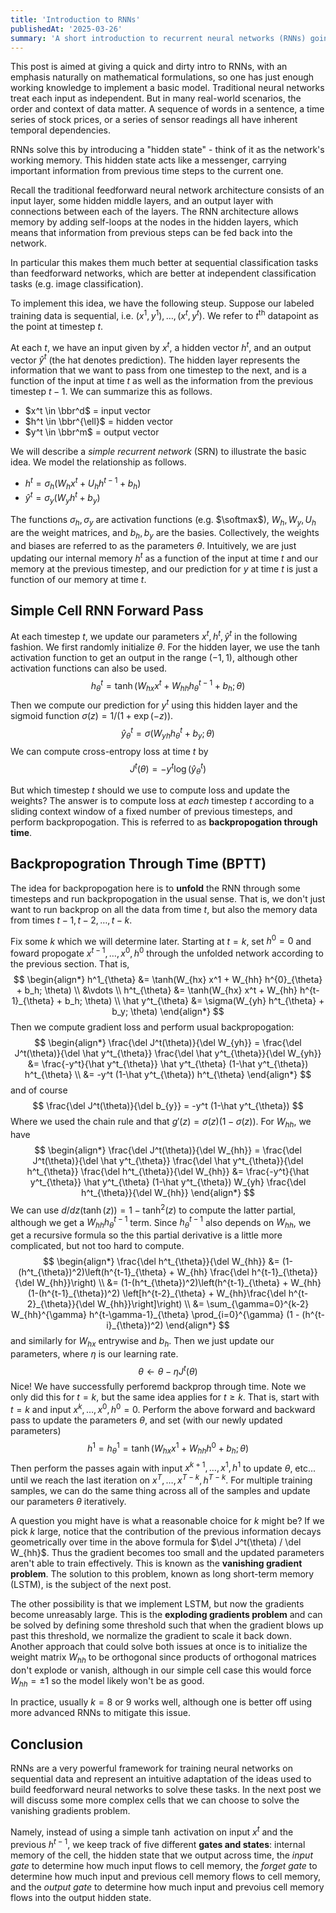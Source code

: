 ```yaml
---
title: 'Introduction to RNNs'
publishedAt: '2025-03-26'
summary: 'A short introduction to recurrent neural networks (RNNs) going over intuition, backprop, implementation, and problems like vanishing/exploding gradient.'
---
```


This post is aimed at giving a quick and dirty intro to RNNs, with an emphasis naturally on mathematical formulations, so one has just enough working knowledge to implement a basic model. Traditional neural networks treat each input as independent. But in many real-world scenarios, the order and context of data matter. A sequence of words in a sentence, a time series of stock prices, or a series of sensor readings all have inherent temporal dependencies.

RNNs solve this by introducing a "hidden state" - think of it as the network's working memory. This hidden state acts like a messenger, carrying important information from previous time steps to the current one. 

Recall the traditional feedforward neural network architecture consists of an input layer, some hidden middle layers, and an output layer with connections between each of the layers. The RNN architecture allows memory by adding self-loops at the nodes in the hidden layers, which means that information from previous steps can be fed back into the network.

In particular this makes them much better at sequential classification tasks than feedforward networks, which are better at independent classification tasks (e.g. image classification).

To implement this idea, we have the following steup. Suppose our labeled training data is sequential, i.e. $(x^1, y^1), \ldots, (x^t, y^t)$. We refer to $t^{\text{th}}$ datapoint as the point at timestep $t$.

At each $t$, we have an input given by $x^t$, a hidden vector $h^t$, and an output vector $\hat y^t$ (the hat denotes prediction). The hidden layer represents the information that we want to pass from one timestep to the next, and is a function of the input at time $t$ as well as the information from the previous timestep $t-1$. We can summarize this as follows.

- $x^t \in \bbr^d$ = input vector
- $h^t \in \bbr^{\ell}$ = hidden vector
- $y^t \in \bbr^m$ = output vector 

We will describe a *simple recurrent network* (SRN) to illustrate the basic idea. We model the relationship as follows.

- $h^t = \sigma_h(W_h x^t + U_h h^{t-1} + b_h)$
- $\hat y^t = \sigma_y(W_y h^t + b_y)$

The functions $\sigma_h, \sigma_y$ are activation functions (e.g. $\softmax$), $W_h, W_y, U_h$ are the weight matrices, and $b_h, b_y$ are the basies. Collectively, the weights and biases are referred to as the parameters $\theta$. Intuitively, we are just updating our internal memory $h^t$ as a function of the input at time $t$ and our memory at the previous timestep, and our prediction for $y$ at time $t$ is just a function of our memory at time $t$.

## Simple Cell RNN Forward Pass

At each timestep $t$, we update our parameters $x^t,h^t,\hat y^t$ in the following fashion. We first randomly initialize $\theta$. For the hidden layer, we use the $\tanh$ activation function to get an output in the range $(-1,1)$, although other activation functions can also be used.
$$
h^t_{\theta} = \tanh(W_{hx} x^t + W_{hh} h^{t-1}_{\theta} + b_h; \theta)
$$
Then we compute our prediction for $y^t$ using this hidden layer and the sigmoid function $\sigma(z) = 1/(1+\exp(-z))$.
$$
\hat y^t_{\theta} = \sigma(W_{yh} h^t_{\theta} + b_y; \theta)
$$
We can compute cross-entropy loss at time $t$ by
$$
J^t(\theta) = - y^t \log(\hat y^t_{\theta})
$$

But which timestep $t$ should we use to compute loss and update the weights? The answer is to compute loss at *each* timestep $t$ according to a sliding context window of a fixed number of previous timesteps, and perform backpropogation. This is referred to as **backpropogation through time**.

## Backpropogration Through Time (BPTT)

The idea for backpropogation here is to **unfold** the RNN through some timesteps and run backpropogation in the usual sense. That is, we don't just want to run backprop on all the data from time $t$, but also the memory data from times $t-1,t-2,\ldots, t-k$. 

Fix some $k$ which we will determine later. Starting at $t = k$, set $h^0 = 0$ and foward propogate $x^{t-1},\ldots,x^{0}, h^{0}$ through the unfolded network according to the previous section. That is,
$$
\begin{align*}
h^1_{\theta} &= \tanh(W_{hx} x^1 + W_{hh} h^{0}_{\theta} + b_h; \theta) \\
&\vdots \\
h^t_{\theta} &= \tanh(W_{hx} x^t + W_{hh} h^{t-1}_{\theta} + b_h; \theta) \\
\hat y^t_{\theta} &= \sigma(W_{yh} h^t_{\theta} + b_y; \theta)
\end{align*}
$$
Then we compute gradient loss and perform usual backpropogation:
$$
\begin{align*}
\frac{\del J^t(\theta)}{\del W_{yh}} = \frac{\del J^t(\theta)}{\del \hat y^t_{\theta}} \frac{\del \hat y^t_{\theta}}{\del W_{yh}} &= \frac{-y^t}{\hat y^t_{\theta}} \hat y^t_{\theta} (1-\hat y^t_{\theta}) h^t_{\theta} \\
&= -y^t (1-\hat y^t_{\theta}) h^t_{\theta}
\end{align*}
$$
and of course
$$
\frac{\del J^t(\theta)}{\del b_{y}} = -y^t (1-\hat y^t_{\theta})
$$
Where we used the chain rule and that $g'(z) = \sigma(z)(1-\sigma(z))$. For $W_{hh}$, we have
$$
\begin{align*}
\frac{\del J^t(\theta)}{\del W_{hh}} = \frac{\del J^t(\theta)}{\del \hat y^t_{\theta}} \frac{\del \hat y^t_{\theta}}{\del h^t_{\theta}} \frac{\del h^t_{\theta}}{\del W_{hh}} &= \frac{-y^t}{\hat y^t_{\theta}} \hat y^t_{\theta} (1-\hat y^t_{\theta}) W_{yh} \frac{\del h^t_{\theta}}{\del W_{hh}} 
\end{align*}
$$
We can use $d/dz(\tanh(z)) = 1 - \tanh^2(z)$ to compute the latter partial, although we get a $W_{hh}h^{t-1}_{\theta}$ term. Since $h^{t-1}_{\theta}$ also depends on $W_{hh}$, we get a recursive formula so the this partial derivative is a little more complicated, but not too hard to compute.
$$
\begin{align*}
\frac{\del h^t_{\theta}}{\del W_{hh}} &= (1-(h^t_{\theta})^2)\left(h^{t-1}_{\theta} + W_{hh} \frac{\del h^{t-1}_{\theta}}{\del W_{hh}}\right) \\
&= (1-(h^t_{\theta})^2)\left(h^{t-1}_{\theta} + W_{hh} (1-(h^{t-1}_{\theta})^2) \left[h^{t-2}_{\theta} + W_{hh}\frac{\del h^{t-2}_{\theta}}{\del W_{hh}}\right]\right) \\
&= \sum_{\gamma=0}^{k-2} W_{hh}^{\gamma} h^{t-\gamma-1}_{\theta} \prod_{i=0}^{\gamma} (1 - (h^{t-i}_{\theta})^2)
\end{align*}
$$
and similarly for $W_{hx}$ entrywise and $b_h$. Then we just update our parameters, where $\eta$ is our learning rate.
$$
\theta \leftarrow \theta - \eta J^t(\theta)
$$
Nice! We have successfully perforemd backprop through time. Note we only did this for $t = k$, but the same idea applies for $t \geq k$. That is, start with $t = k$ and input $x^k, \ldots, x^0, h^0 = 0$. Perform the above forward and backward pass to update the parameters $\theta$, and set (with our newly updated parameters)
$$
h^1 = h^1_{\theta} = \tanh(W_{hx} x^1 + W_{hh} h^{0} + b_h; \theta)
$$
Then perform the passes again with input $x^{k+1}, \ldots, x^1, h^1$ to update $\theta$, etc... until we reach the last iteration on $x^T, \ldots, x^{T-k}, h^{T-k}$. For multiple training samples, we can do the same thing across all of the samples and update our parameters $\theta$ iteratively.

A question you might have is what a reasonable choice for $k$ might be? If we pick $k$ large, notice that the contribution of the previous information decays geometrically over time in the above formula for $\del J^t(\theta) / \del W_{hh}$. Thus the gradient becomes too small and the updated parameters aren't able to train effectively. This is known as the **vanishing gradient problem**. The solution to this problem, known as long short-term memory (LSTM), is the subject of the next post.

The other possibility is that we implement LSTM, but now the gradients become unreasably large. This is the **exploding gradients problem** and can be solved by defining some threshold such that when the gradient blows up past this threshold, we normalize the gradient to scale it back down. Another approach that could solve both issues at once is to initialize the weight matrix $W_{hh}$ to be orthogonal since products of orthogonal matrices don't explode or vanish, although in our simple cell case this would force $W_{hh} = \pm 1$ so the model likely won't be as good.

In practice, usually $k = 8$ or $9$ works well, although one is better off using more advanced RNNs to mitigate this issue.

## Conclusion

RNNs are a very powerful framework for training neural networks on sequential data and represent an intuitive adaptation of the ideas used to build feedforward neural networks to solve these tasks. In the next post we will discuss some more complex cells that we can choose to solve the vanishing gradients problem. 

Namely, instead of using a simple $\tanh$ activation on input $x^t$ and the previous $h^{t-1}$, we keep track of five different **gates and states**: internal memory of the cell, the hidden state that we output across time, the *input gate* to determine how much input flows to cell memory, the *forget gate* to determine how much input and previous cell memory flows to cell memory, and the *output gate* to determine how much input and prevoius cell memory flows into the output hidden state.